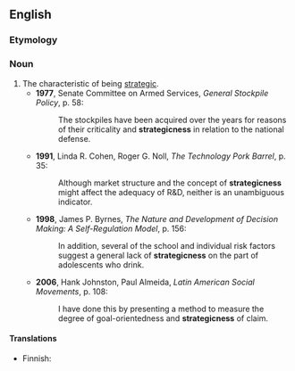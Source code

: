 ==English==

===Etymology===
{{suffix|strategic|ness|lang=en}}

===Noun===
{{en-noun|-}}

# The characteristic of being [[strategic]].
#* '''1977''', Senate Committee on Armed Services, ''General Stockpile Policy'', p. 58:
#*: The stockpiles have been acquired over the years for reasons of their criticality and '''strategicness''' in relation to the national defense.
#* '''1991''', Linda R. Cohen, Roger G. Noll, ''The Technology Pork Barrel'', p. 35:
#*: Although market structure and the concept of '''strategicness''' might affect the adequacy of R&D, neither is an unambiguous indicator.
#* '''1998''', James P. Byrnes, ''The Nature and Development of Decision Making: A Self-Regulation Model'', p. 156:
#*: In addition, several of the school and individual risk factors suggest a general lack of '''strategicness''' on the part of adolescents who drink.
#* '''2006''', Hank Johnston, Paul Almeida, ''Latin American Social Movements'', p. 108:
#*: I have done this by presenting a method to measure the degree of goal-orientedness and '''strategicness''' of claim.

====Translations====
{{trans-top|being strategic}}
* Finnish: {{t|fi|strategisuus}}
{{trans-mid}}
{{trans-bottom}}